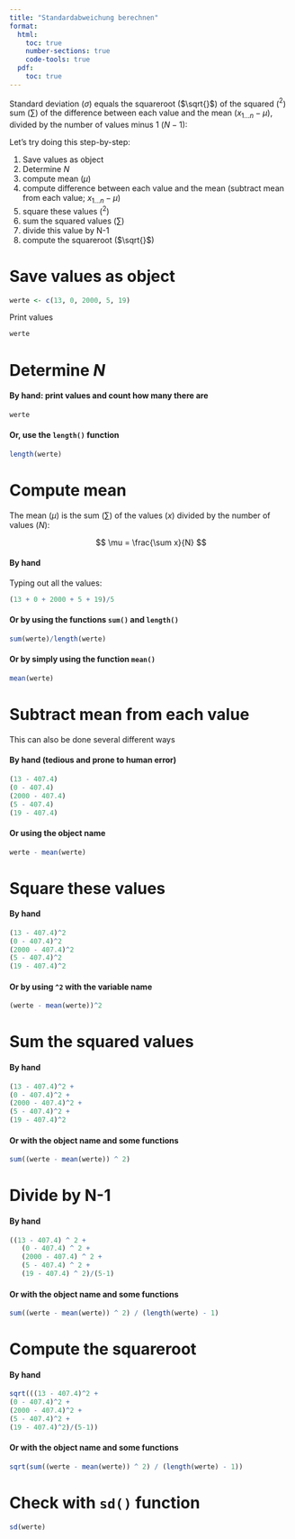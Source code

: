 ```yaml
---
title: "Standardabweichung berechnen"
format: 
  html:
    toc: true
    number-sections: true
    code-tools: true
  pdf:
    toc: true
---
```


Standard deviation ($\sigma$) equals the squareroot ($\sqrt{}$) of the squared ($^2$) sum ($\sum$) of the difference between each value and the mean ($x_{1...n}-\mu$), divided by the number of values minus 1 ($N-1$):

\begin{align}
\sigma = \sqrt{\frac{\sum(x_i - \mu)^2}{N-1}}
\end{align}

Let's try doing this step-by-step:

1. Save values as object
1. Determine $N$
2. compute mean ($\mu$)
3. compute difference between each value and the mean (subtract mean from each value; $x_{1...n}-\mu$)
4. square these values ($^2$)
5. sum the squared values ($\sum$)
5. divide this value by N-1
6. compute the squareroot ($\sqrt{}$)

# Save values as object

```r
werte <- c(13, 0, 2000, 5, 19)
```

Print values

```r
werte
```

# Determine $N$

#### By hand: print values and count how many there are  {.unnumbered}
```r
werte
```

#### Or, use the `length()` function  {.unnumbered}
```r
length(werte)
```


# Compute mean

The mean ($\mu$) is the sum ($\sum$) of the values ($x$) divided by the number of values ($N$):

$$
\mu = \frac{\sum x}{N}
$$

#### By hand {.unnumbered}

Typing out all the values:

```r
(13 + 0 + 2000 + 5 + 19)/5
```

#### Or by using the functions `sum()` and `length()`  {.unnumbered}
```r
sum(werte)/length(werte)
```

#### Or by simply using the function `mean()`  {.unnumbered}

```r
mean(werte)
```

# Subtract mean from each value

This can also be done several different ways

#### By hand (tedious and prone to human error)  {.unnumbered}
```r
(13 - 407.4)
(0 - 407.4) 
(2000 - 407.4)
(5 - 407.4)
(19 - 407.4)
```

#### Or using the object name  {.unnumbered}
```r
werte - mean(werte)
```

# Square these values

#### By hand  {.unnumbered}
```r
(13 - 407.4)^2
(0 - 407.4)^2
(2000 - 407.4)^2
(5 - 407.4)^2
(19 - 407.4)^2
```

#### Or by using `^2` with the variable name  {.unnumbered}
```r
(werte - mean(werte))^2
```

# Sum the squared values

#### By hand  {.unnumbered}
```r
(13 - 407.4)^2 +
(0 - 407.4)^2 +
(2000 - 407.4)^2 +
(5 - 407.4)^2 +
(19 - 407.4)^2
```

#### Or with the object name and some functions  {.unnumbered}
```r
sum((werte - mean(werte)) ^ 2)
```

# Divide by N-1

#### By hand  {.unnumbered}

```r
((13 - 407.4) ^ 2 +
   (0 - 407.4) ^ 2 +
   (2000 - 407.4) ^ 2 +
   (5 - 407.4) ^ 2 +
   (19 - 407.4) ^ 2)/(5-1)
```

#### Or with the object name and some functions  {.unnumbered}

```r
sum((werte - mean(werte)) ^ 2) / (length(werte) - 1)
```

# Compute the squareroot

#### By hand  {.unnumbered}

```r
sqrt(((13 - 407.4)^2 +
(0 - 407.4)^2 +
(2000 - 407.4)^2 +
(5 - 407.4)^2 +
(19 - 407.4)^2)/(5-1))
```

#### Or with the object name and some functions  {.unnumbered}

```r
sqrt(sum((werte - mean(werte)) ^ 2) / (length(werte) - 1))
```

# Check with `sd()` function

```r
sd(werte)
```

